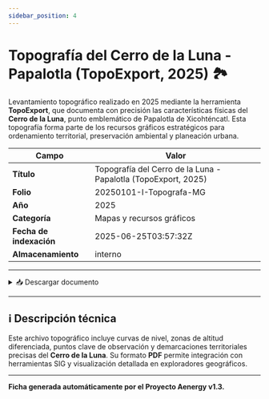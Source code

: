 ```yaml
---
sidebar_position: 4
---
```


# Topografía del Cerro de la Luna - Papalotla (TopoExport, 2025) 🏞️

Levantamiento topográfico realizado en 2025 mediante la herramienta **TopoExport**, que documenta con precisión las características físicas del **Cerro de la Luna**, punto emblemático de Papalotla de Xicohténcatl. Esta topografía forma parte de los recursos gráficos estratégicos para ordenamiento territorial, preservación ambiental y planeación urbana.

| Campo | Valor |
|--|--|
| **Título** | Topografía del Cerro de la Luna - Papalotla (TopoExport, 2025) |
| **Folio** | 20250101-I-Topografa-MG |
| **Año** | 2025 |
| **Categoría** | Mapas y recursos gráficos |
| **Fecha de indexación** | 2025-06-25T03:57:32Z |
| **Almacenamiento** | interno |

---

<details>
  <summary>📥 Descargar documento</summary>

  - [Desde la Estantería Digital de Papalotla (PDF)](https://estanteriaaenergy.blob.core.windows.net/archivo/topografia_cerro_luna_2025.pdf)

</details>

---

## ℹ️ Descripción técnica

Este archivo topográfico incluye curvas de nivel, zonas de altitud diferenciada, puntos clave de observación y demarcaciones territoriales precisas del **Cerro de la Luna**. Su formato **PDF** permite integración con herramientas SIG y visualización detallada en exploradores geográficos. 

---

**Ficha generada automáticamente por el Proyecto Aenergy v1.3.**
